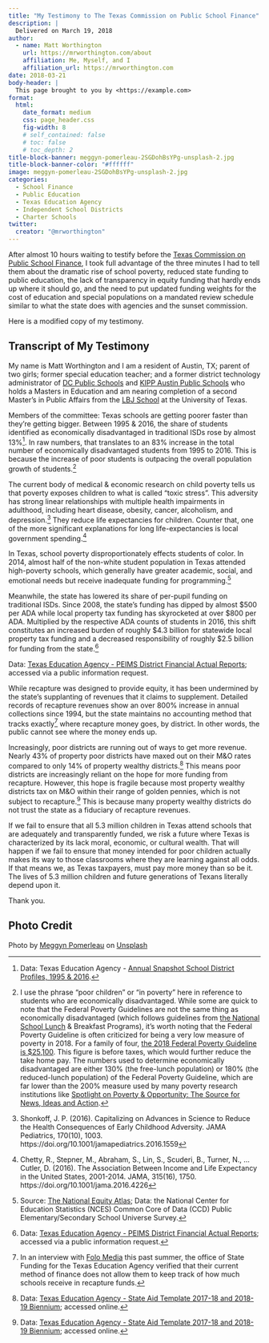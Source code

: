 ```yaml
---
title: "My Testimony to The Texas Commission on Public School Finance"
description: |
  Delivered on March 19, 2018
author:
  - name: Matt Worthington 
    url: https://mrworthington.com/about
    affiliation: Me, Myself, and I
    affiliation_url: https://mrworthington.com
date: 2018-03-21
body-header: | 
  This page brought to you by <https://example.com>
format:
  html:
    date_format: medium
    css: page_header.css
    fig-width: 8
    # self_contained: false
    # toc: false
    # toc_depth: 2
title-block-banner: meggyn-pomerleau-2SGDohBsYPg-unsplash-2.jpg
title-block-banner-color: "#ffffff"
image: meggyn-pomerleau-2SGDohBsYPg-unsplash-2.jpg
categories:
  - School Finance
  - Public Education
  - Texas Education Agency
  - Independent School Districts
  - Charter Schools
twitter:
  creator: "@mrworthington"
---
```

After almost 10 hours waiting to testify before the [Texas Commission on Public School Finance](https://tea.texas.gov/schoolfinancecommission/), I took full advantage of the three minutes I had to tell them about the dramatic rise of school poverty, reduced state funding to public education, the lack of transparency in equity funding that hardly ends up where it should go, and the need to put updated funding weights for the cost of education and special populations on a mandated review schedule similar to what the state does with agencies and the sunset commission.

Here is a modified copy of my testimony.

## Transcript of My Testimony

My name is Matt Worthington and I am a resident of Austin, TX; parent of two girls; former special education teacher; and a former district technology administrator of [DC Public Schools](https://dcps.dc.gov) and [KIPP Austin Public Schools](http://www.kippaustin.org) who holds a Masters in Education and am nearing completion of a second Master's in Public Affairs from the [LBJ School](https://lbj.utexas.edu) at the University of Texas. 

Members of the committee: Texas schools are getting poorer faster than they're getting bigger. Between 1995 & 2016, the share of students identified as economically disadvantaged in traditional ISDs rose by almost 13%[^1]. In raw numbers, that translates to an 83% increase in the total number of economically disadvantaged students from 1995 to 2016. This is because the increase of poor students is outpacing the overall population growth of students.[^2]


The current body of medical & economic research on child poverty tells us that poverty exposes children to what is called “toxic stress”. This adversity has strong linear relationships with multiple health impairments in adulthood, including heart disease, obesity, cancer, alcoholism, and depression.[^3] They reduce life expectancies for children. Counter that, one of the more significant explanations for long life-expectancies is local government spending.[^4]

In Texas, school poverty disproportionately effects students of color. In 2014, almost half of the non-white student population in Texas attended high-poverty schools, which generally have greater academic, social, and emotional needs but receive inadequate funding for programming.[^5] 

Meanwhile, the state has lowered its share of per-pupil funding on traditional ISDs. Since 2008, the state's funding has dipped by almost $500 per ADA while local property tax funding has skyrocketed at over $800 per ADA. Multiplied by the respective ADA counts of students in 2016, this shift constitutes an increased burden of roughly $4.3 billion for statewide local property tax funding and a decreased responsibility of roughly $2.5 billion for funding from the state.[^6]

Data: [Texas Education Agency - PEIMS District Financial Actual Reports](https://tea.texas.gov/financialstandardreports/); accessed via a public information request.
<!-- <img src="/post/2018-03-21-my-testimony-to-the-texas-commission-on-public-school-finance_files/perstudentrevenues.png" width="100%" /> -->

While recapture was designed to provide equity, it has been undermined by the state’s supplanting of revenues that it claims to supplement. Detailed records of recapture revenues show an over 800% increase in annual collections since 1994, but the state maintains no accounting method that tracks exactly[^7] where recapture money goes, by district. In other words, the public cannot see where the money ends up.

Increasingly, poor districts are running out of ways to get more revenue. Nearly 43% of property poor districts have maxed out on their M&O rates compared to only 14% of property wealthy districts.[^8] This means poor districts are increasingly reliant on the hope for more funding from recapture. However, this hope is fragile because most property wealthy districts tax on M&O within their range of golden pennies, which is not subject to recapture.[^9] This is because many property wealthy districts do not trust the state as a fiduciary of recapture revenues.

If we fail to ensure that all 5.3 million children in Texas attend schools that are adequately and transparently funded, we risk a future where Texas is characterized by its lack moral, economic, or cultural wealth. That will happen if we fail to ensure that money intended for poor children actually makes its way to those classrooms where they are learning against all odds. 
If that means we, as Texas taxpayers, must pay more money than so be it. The lives of 5.3 million children and future generations of Texans literally depend upon it.  
  
Thank you.

[^1]: Data: Texas Education Agency - [Annual Snapshot School District Profiles, 1995 & 2016](https://rptsvr1.tea.texas.gov/perfreport/snapshot/index_old.html).

[^2]: I use the phrase "poor children" or "in poverty" here in reference to students who are economically disadvantaged. While some are quick to note that the Federal Poverty Guidelines are not the same thing as economically disadvantaged (which follows guidelines from [the National School Lunch](https://www.federalregister.gov/documents/2017/04/10/2017-07043/child-nutrition-programs-income-eligibility-guidelines) & Breakfast Programs), it's worth noting that the Federal Poverty Guideline is often criticized for being a very low measure of poverty in 2018. For a family of four, [the 2018 Federal Poverty Guideline is $25,100](https://www.federalregister.gov/documents/2018/01/18/2018-00814/annual-update-of-the-hhs-poverty-guidelines). This figure is before taxes, which would further reduce the take home pay. The numbers used to determine economically disadvantaged are either 130% (the free-lunch population) or 180% (the reduced-lunch population) of the Federal Poverty Guideline, which are far lower than the 200% measure used by many poverty research institutions like [Spotlight on Poverty & Opportunity: The Source for News, Ideas and Action](https://spotlightonpoverty.org). 

[^3]: Shonkoff, J. P. (2016). Capitalizing on Advances in Science to Reduce the Health Consequences of Early Childhood Adversity. JAMA Pediatrics, 170(10), 1003. https://doi.org/10.1001/jamapediatrics.2016.1559

[^4]: Chetty, R., Stepner, M., Abraham, S., Lin, S., Scuderi, B., Turner, N., … Cutler, D. (2016). The Association Between Income and Life Expectancy in the United States, 2001-2014. JAMA, 315(16), 1750. https://doi.org/10.1001/jama.2016.4226

[^5]: Source: [The National Equity Atlas](http://nationalequityatlas.org/indicators/School_poverty/Trend:35536/Texas/false/School_type:All_public_schools/); Data: the National Center for Education Statistics (NCES) Common Core of Data (CCD) Public Elementary/Secondary School Universe Survey. 

[^6]: Data: [Texas Education Agency - PEIMS District Financial Actual Reports](https://tea.texas.gov/financialstandardreports/); accessed via a public information request.

[^7]: In an interview with [Folo Media](https://www.folomedia.org/about/) this past summer, the office of State Funding for the Texas Education Agency verified that their current method of finance does not allow them to keep track of how much schools receive in recapture funds.

[^8]: Data: [Texas Education Agency - State Aid Template 2017-18 and 2018-19 Biennium](https://tea.texas.gov/financialstandardreports/); accessed online.

[^9]: Data: [Texas Education Agency - State Aid Template 2017-18 and 2018-19 Biennium](https://tea.texas.gov/financialstandardreports/); accessed online.

## Photo Credit {.appendix}

<span>Photo by <a href="https://unsplash.com/@meggyn?utm_source=unsplash&amp;utm_medium=referral&amp;utm_content=creditCopyText">Meggyn Pomerleau</a> on <a href="https://unsplash.com/@meggyn?utm_source=unsplash&amp;utm_medium=referral&amp;utm_content=creditCopyText">Unsplash</a></span>
